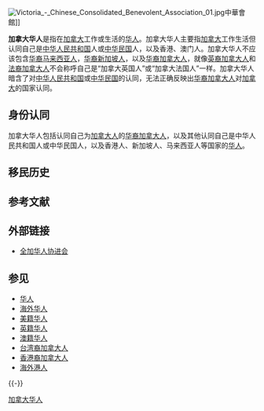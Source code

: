 {{update|time=2013-03-27T04:22:11+00:00}}


{{Infobox Ethnic group
|group = 加拿大华人
|poptime =  1,346,510 (2006) [http://www12.statcan.ca/census-recensement/2006/dp-pd/hlt/97-562/pages/page.cfm?Lang=E&Geo=PR&Code=01&Table=2&Data=Count&StartRec=1&Sort=3&Display=All&CSDFilter=5000]
|image     = <table border="0" style="margin:auto;">
  <tr>
  
    <td>[[File:Olivia_Chow.jpg|95x95px]]</td>
    <td>[[File:2011_TEB_Short_308_Patrick_Chan.jpg|95x95px]]</td>
    <td>[[File:Ted_Hsu.jpg|95x95px]]</td>
  </tr>
  <tr>
    <td><div style="background:#fee8ab;"><small>'''[[邹至蕙|邹至蕙]]'''</small></td>
    <td><div style="background:#fee8ab;"><small>'''[[陈伟群|陈伟群]]'''</small></td>
    <td><div style="background:#fee8ab;"><small>'''[[徐正陶|徐正陶]]'''</small></td>
  </tr>
  <tr>
   <td>[[File:DeniseHo2007.jpg|95x95px]]</td>
   <td>[[File:Leung_by_Carmichael.jpg|90x90px]]</td>
    <td>[[File:GG-Adrienne_Clarkson.jpg|95x95px]]</td>
      </tr>
  <tr>
    <td><div style="background:#fee8ab;"><small>'''[[何韵诗|何韵诗]]'''</small></td>
   <td><div style="background:#fee8ab;"><small>'''[[梁美诺|梁美诺]]'''</small></td>
    <td><div style="background:#fee8ab;"><small>'''[[伍冰枝|伍冰枝]]'''</small></td>
<tr>
   <td>[[File:Sook_Yin_Lee.jpg|90x90px]]</td>
    <td>[[File:John_Yap.jpg|95x95px]]</td>
    <td>[[File:Li_Ka_Shing.jpg|95x95px]]</td>
      </tr>
  <tr>
   <td><div style="background:#fee8ab;"><small>'''[[李素英|李素英]]'''</small></td>
    <td><div style="background:#fee8ab;"><small>'''[[叶志明|叶志明]]'''</small></td>
    <td><div style="background:#fee8ab;"><small>'''[[李嘉诚|李嘉诚]]'''</small></td>
  </tr>
  </table>
|popplace = 主要分布于[[渥太华|渥太华]]（首都，位于[[安大略省|安大略省]]）、[[多伦多|多伦多]]（[[安大略省|安大略省]]）、[[蒙特利尔|蒙特利尔]]（[[魁北克省|魁北克省]]）、[[温哥华|温哥华]]（[[卑诗省|卑诗省]]）、[[卡加利|卡加利]]（[[艾伯塔省|艾伯塔省]]）、[[温尼伯|温尼伯]]（[[曼尼托巴省|曼尼托巴省]]）
|langs = [[国语|国语]]／[[普通话|普通话]]（即[[现代标准汉语|现代标准汉语]]）<br />[[粤语|粤语]]（主要流行于[[多伦多|多伦多]]和[[温哥华|温哥华]]）<br />[[加拿大英语|加拿大英语]]（加拿大官方语言之一）<br />[[魁北克法語|魁北克法語]]（加拿大第二官方语言，主要流行于[[魁北克省|魁北克省]]和[[安大略省|安大略省]]）
|rels = [[佛教|佛教]]、[[基督教|基督教]]、[[道教|道教]]、[[儒教_(宗教)|儒教]]
|related = [[华人|华人]]、[[美籍华人|美籍华人]]、[[英籍华人|英籍华人]]
}}
[[File:Victoria_-_Chinese_Consolidated_Benevolent_Association_01.jpg|thumb]]中華會館]]

'''加拿大华人'''是指在[[加拿大|加拿大]]工作或生活的[[华人|华人]]。加拿大华人主要指[[加拿大|加拿大]]工作生活但认同自己是[[中华人民共和国|中华人民共和国]]人或[[中华民国|中华民国]]人，以及香港、澳门人。加拿大华人不应该包含[[华裔马来西亚人|华裔马来西亚人]]，[[华裔新加坡人|华裔新加坡人]]，以及[[华裔加拿大人|华裔加拿大人]]，就像[[英裔加拿大人|英裔加拿大人]]和[[法裔加拿大人|法裔加拿大人]]不会称呼自己是“加拿大英国人”或“加拿大法国人”一样。加拿大华人暗含了对[[中华人民共和国|中华人民共和国]]或[[中华民国|中华民国]]的认同，无法正确反映出[[华裔加拿大人|华裔加拿大人]]对[[加拿大|加拿大]]的国家认同。

==身份认同==
加拿大华人包括认同自己为[[加拿大人|加拿大人]]的[[华裔加拿大人|华裔加拿大人]]，以及其他认同自己是中华人民共和国人或中华民国人，以及香港人、新加坡人、马来西亚人等国家的[[华人|华人]]。

==移民历史==
{{main|華裔加拿大人}}
{{see also|加拿大华人历史}}

== 参考文献 ==
{{Reflist|2}}

== 外部链接 ==
* [http://www.ccnc.ca/ 全加华人协进会]{{Wayback|url=http://www.ccnc.ca/ |date=20170421110005 }}{{en}}

== 参见 ==
{{Portal box|加拿大|华人|国际关系}}
* [[华人|华人]]
* [[海外华人|海外华人]]
* [[美籍华人|美籍华人]]
* [[英籍华人|英籍华人]]
* [[澳籍华人|澳籍华人]]
* [[台湾裔加拿大人|台湾裔加拿大人]]
* [[香港裔加拿大人|香港裔加拿大人]]
* [[海外港人|海外港人]]

{{-}}
{{華人}}


[[Category:加拿大华人|]]